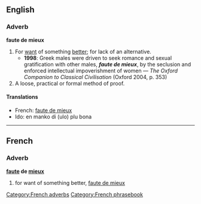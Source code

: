 ==English==
===Adverb===
'''faute de mieux'''

# For [[want]] of something [[better]]; for lack of an alternative.
#*'''1998''': Greek males were driven to seek romance and sexual gratification with other males, '''''faute de mieux''''', by the seclusion and enforced intellectual impoverishment of women — ''The Oxford Companion to Classical Civilisation'' (Oxford 2004, p. 353)
# A loose, practical or formal method of proof. 

====Translations====
{{top}}
*French: [[#French|faute de mieux]]
*Ido: en manko di (ulo) plu bona
{{bottom}}

----

==French==
===Adverb===
'''[[faute#French|faute]] de [[mieux#French|mieux]]'''

# for want of something better, [[#English|faute de mieux]]

[[Category:French adverbs]]
[[Category:French phrasebook]]
